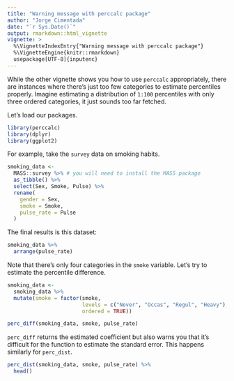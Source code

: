 ---
title: "Warning message with perccalc package"
author: "Jorge Cimentada"
date: "`r Sys.Date()`"
output: rmarkdown::html_vignette
vignette: >
  %\VignetteIndexEntry{"Warning message with perccalc package"}
  %\VignetteEngine{knitr::rmarkdown}
  usepackage[UTF-8]{inputenc}
---

While the other vignette shows you how to use `perccalc` appropriately, there are instances where there's just too few categories to estimate percentiles properly. Imagine estimating a distribution of `1:100` percentiles with only three ordered categories, it just sounds too far fetched.

Let's load our packages.

```{r, warning = FALSE, message = FALSE}
library(perccalc)
library(dplyr)
library(ggplot2)

```

For example, take the `survey` data on smoking habits.

```{r, message = FALSE, warning = FALSE}

smoking_data <-
  MASS::survey %>% # you will need to install the MASS package
  as_tibble() %>%
  select(Sex, Smoke, Pulse) %>%
  rename(
    gender = Sex,
    smoke = Smoke,
    pulse_rate = Pulse
  )
```

The final results is this dataset:
```{r, echo = FALSE}
smoking_data %>%
  arrange(pulse_rate)
```

Note that there's only four categories in the `smoke` variable. Let's try to estimate the percentile difference.

```{r}
smoking_data <-
  smoking_data %>%
  mutate(smoke = factor(smoke,
                        levels = c("Never", "Occas", "Regul", "Heavy"),
                        ordered = TRUE))

perc_diff(smoking_data, smoke, pulse_rate)
```

`perc_diff` returns the estimated coefficient but also warns you that it's difficult for the function to estimate the standard error. This happens similarly for `perc_dist`.

```{r}
perc_dist(smoking_data, smoke, pulse_rate) %>%
  head()
```
